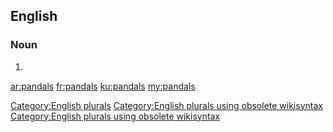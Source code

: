 ==English==

===Noun===
{{head|en}}

# {{plural of|pandal}}

[[Category:English plurals]][[Category:English plurals using obsolete wikisyntax]][[Category:English plurals using obsolete wikisyntax]]

[[ar:pandals]]
[[fr:pandals]]
[[ku:pandals]]
[[my:pandals]]